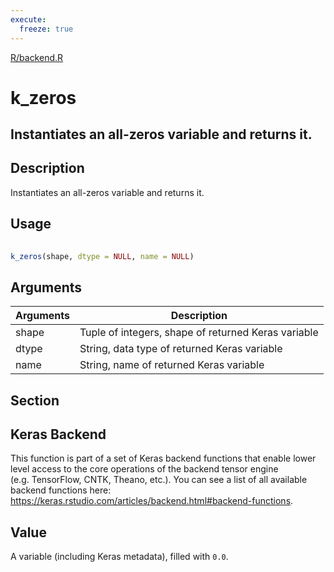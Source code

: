 ```yaml
---
execute:
  freeze: true
---
```


[R/backend.R](https://github.com/rstudio/keras//blob/main/R/backend.R#L3118) 

# k_zeros

## Instantiates an all-zeros variable and returns it.

## Description
 Instantiates an all-zeros variable and returns it. 


## Usage
```r
 
k_zeros(shape, dtype = NULL, name = NULL) 
```

## Arguments
|Arguments|Description|
|---|---|
| shape | Tuple of integers, shape of returned Keras variable |
| dtype | String, data type of returned Keras variable |
| name | String, name of returned Keras variable |


## Section

## Keras Backend

   This function is part of a set of Keras backend functions that enable lower level access to the core operations of the backend tensor engine (e.g. TensorFlow, CNTK, Theano, etc.).  You can see a list of all available backend functions here: [https://keras.rstudio.com/articles/backend.html#backend-functions](https://keras.rstudio.com/articles/backend.html#backend-functions). 

## Value
 A variable (including Keras metadata), filled with `0.0`. 




